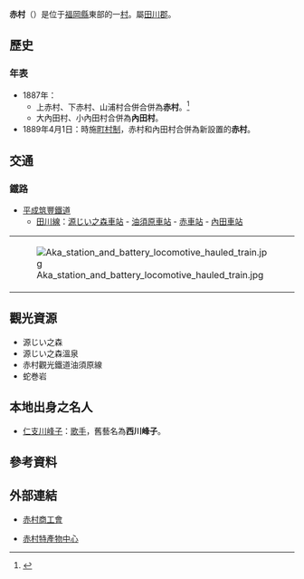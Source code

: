 {{日本町村
| 自治體名=赤
| 町村=村
| 圖像=[[File:Heiseichikuho_Uchidagawa_Bridge01.jpg|240px]]
| 圖像說明=[[田川線|田川線]][[內田三連橋|內田三連橋]]
| 町村章=[[File:Emblem_of_Aka,_Fukuoka.svg|100px]]
| 日文原名=赤村
| 平假名=あかむら
| 羅馬字拼音=Aka-mura
| 都道府縣=福岡縣
| 支廳=
| 郡=田川郡
| 編號=40609-1
| 面積=32.03
| 邊界未定=
| 人口=3,285
| 統計時間=2010年3月1日
| 自治體=[[香春町|香春町]]、[[大任町|大任町]]、[[添田町|添田町]]、[[京都町|京都町]]
| 樹=[[日本柚子|日本柚子]]
| 花=[[春蘭|春蘭]]
| 鳥=[[暗綠繡眼鳥|暗綠繡眼鳥]]
| 其他象徵物=
| 其他象徵=
| 首長=春本武男
| 卸任日期=2013年7月27日
| 郵遞區號=824-0432
| 所在地=田川郡赤村大字内田1188番地
| 電話號碼=947-62-3000
| 外部連結=http://www.fcom.ne.jp/akamura/
| 經度=
| 緯度=
| 地圖=[[File:Aka_in_Fukuoka_Prefecture.png|250px]]
| 註記=人口：[http://www.pref.fukuoka.lg.jp/dataweb/search-1-10041.html 福岡縣官方網頁]
}}
'''赤村'''（{{jpn|j=赤村|hg=あかむら|rm=Aka mura|f=y}}）是位于[[福岡縣|福岡縣]]東部的一[[村|村]]。屬[[田川郡|田川郡]]。

==歷史==
===年表===
* 1887年：
** 上赤村、下赤村、山浦村合併合併為'''赤村'''。<ref>{{cite web| language =ja| publisher =赤村村役場| title =關於赤村| url =http://www.fcom.ne.jp/akamura/sub1about.html| author =| date =| accessdate =2010-04-28| deadurl =yes| archiveurl =https://www.webcitation.org/67VLgWp1a?url=http://www.fcom.ne.jp/akamura/sub1about.html| archivedate =2012-05-08}}</ref>
** 大內田村、小內田村合併為'''內田村'''。
* 1889年4月1日：時施[[町村制|町村制]]，赤村和內田村合併為新設置的'''赤村'''。

==交通==
===鐵路===
* [[平成筑豐鐵道|平成筑豐鐵道]]
** [[田川線|田川線]]：[[源じい之森車站|源じい之森車站]] - [[油須原車站|油須原車站]] - [[赤車站|赤車站]] - [[內田車站|內田車站]]

{| border="0" 
|- 
| [[File:Aka_station_and_battery_locomotive_hauled_train.jpg|thumb]] 
|}

==觀光資源==
* 源じい之森
* 源じい之森溫泉
* 赤村觀光鐵道油須原線
* 蛇巻岩

==本地出身之名人==
* [[仁支川峰子|仁支川峰子]]：[[歌手|歌手]]，舊藝名為'''西川峰子'''。

== 參考資料 ==
{{reflist}}

==外部連結==
{{commonscat|Aka, Fukuoka}}
* {{Ja}} [https://web.archive.org/web/20100715070245/http://www.fcom.ne.jp/mem/akamura/ 赤村商工會]
* {{Ja}} [http://www.red-village.com/ 赤村特產物中心] {{Wayback|url=http://www.red-village.com/ |date=20210301093522 }}

{{福岡縣}}{{Authority control}}